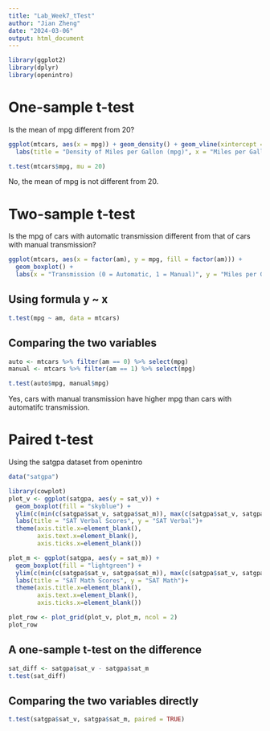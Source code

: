 ```yaml
---
title: "Lab_Week7_tTest"
author: "Jian Zheng"
date: "2024-03-06"
output: html_document
---
```


```r
library(ggplot2)
library(dplyr)
library(openintro)
```
# One-sample t-test

Is the mean of mpg different from 20?
```r
ggplot(mtcars, aes(x = mpg)) + geom_density() + geom_vline(xintercept = 20, color = "red") +
  labs(title = "Density of Miles per Gallon (mpg)", x = "Miles per Gallon (mpg)") 
```

```r
t.test(mtcars$mpg, mu = 20)
```

No, the mean of mpg is not different from 20.

# Two-sample t-test

Is the mpg of cars with automatic transmission different from that of cars with manual transmission?

```r
ggplot(mtcars, aes(x = factor(am), y = mpg, fill = factor(am))) +
  geom_boxplot() +
  labs(x = "Transmission (0 = Automatic, 1 = Manual)", y = "Miles per Gallon (mpg)", fill = "Transmission") 
```

## Using formula y ~ x

```r
t.test(mpg ~ am, data = mtcars)
```

## Comparing the two variables

```r
auto <- mtcars %>% filter(am == 0) %>% select(mpg)
manual <- mtcars %>% filter(am == 1) %>% select(mpg)

t.test(auto$mpg, manual$mpg)
```

Yes, cars with manual transmission have higher mpg than cars with automatifc transmission. 

# Paired t-test

Using the satgpa dataset from openintro
```r
data("satgpa")
```

```r
library(cowplot)
plot_v <- ggplot(satgpa, aes(y = sat_v)) + 
  geom_boxplot(fill = "skyblue") +
  ylim(c(min(c(satgpa$sat_v, satgpa$sat_m)), max(c(satgpa$sat_v, satgpa$sat_m)))) +
  labs(title = "SAT Verbal Scores", y = "SAT Verbal")+
  theme(axis.title.x=element_blank(),
        axis.text.x=element_blank(),
        axis.ticks.x=element_blank())

plot_m <- ggplot(satgpa, aes(y = sat_m)) + 
  geom_boxplot(fill = "lightgreen") +
  ylim(c(min(c(satgpa$sat_v, satgpa$sat_m)), max(c(satgpa$sat_v, satgpa$sat_m)))) +
  labs(title = "SAT Math Scores", y = "SAT Math")+
  theme(axis.title.x=element_blank(),
        axis.text.x=element_blank(),
        axis.ticks.x=element_blank())

plot_row <- plot_grid(plot_v, plot_m, ncol = 2)
plot_row
```
## A one-sample t-test on the difference

```r
sat_diff <- satgpa$sat_v - satgpa$sat_m
t.test(sat_diff)
```

## Comparing the two variables directly

```r
t.test(satgpa$sat_v, satgpa$sat_m, paired = TRUE)
```

